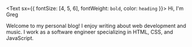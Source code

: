 <Text sx={{ fontSize: [4, 5, 6], fontWeight: `bold`, color: `heading` }}>
  Hi, I'm Greg
</Text>

Welcome to my personal blog! I enjoy writing about web development and music.
I work as a software engineer specializing in HTML, CSS, and JavaScript.
